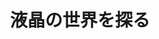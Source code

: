 ﻿---
title: "液晶の世界を探る"
category: "物質理工学院"
vol: 34
interviewee: "竹添 秀男・石川謙 "
url: ""
tags: ["測定","表面","液晶"]
pdf: "34-4.pdf"
career: ""
preface: "液晶の分類と基本的な性質、および様々な液晶の解析方法のうち、SHG測定により液晶表面を解析する仕組みについての紹介。"
---
